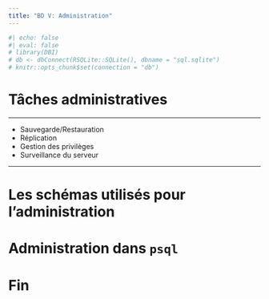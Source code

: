 ```yaml
---
title: "BD V: Administration"
---
```


```r
#| echo: false
#| eval: false
# library(DBI)
# db <- dbConnect(RSQLite::SQLite(), dbname = "sql.sqlite")
# knitr::opts_chunk$set(connection = "db")
```


# Tâches administratives  {background-color="#1c191c"}


---

- Sauvegarde/Restauration
- Réplication
- Gestion des privilèges
- Surveillance du serveur


---

# Les schémas utilisés pour l'administration  {background-color="#1c191c"}




# Administration dans `psql`  {background-color="#1c191c"}







# Fin {background-color="#1c191c"}